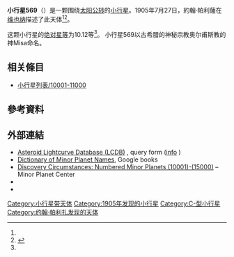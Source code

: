{{Infobox planet
 | minorplanet     = yes
 | name            = 569 Misa
 | background      = #D6D6D6
 | image = 
 | image_size      = 
 | caption         =
 | discovery_ref   =  <ref name="MPC-object" />
 | discoverer      = [[約翰·帕利薩|約翰·帕利薩]]
 | discovery_site  = [[维也纳|维也纳]]
 | discovered      = 1905年7月27日
 | mpc_name        = 569 Misa
 | alt_names       = 569 Misa
 | pronounced      = 
 | named_after     = <ref name="MPC-object" />
 | mp_category     = [[主帶小行星|主帶小行星]] <ref name="MPC-object" /><ref name="jpldata" />
 | orbit_ref       = <ref name="a">[http://ssd.jpl.nasa.gov/sbdb.cgi?sstr=569 569] {{Wayback|url=http://ssd.jpl.nasa.gov/sbdb.cgi?sstr=569 |date=20210807071519 }}，小行星數據庫瀏覽器（JPL Small-Body Database Browser）－[[美国国家航空航天局|美国国家航空航天局]]喷气推进实验室</ref>
 | epoch           = 2018-03-23.0（[[儒略日|JD]] 2458200.5）
 | uncertainty     = 0
 | observation_arc = 
 | aphelion = {{convert|3.138|AU|km|3|abbr=on|lk=out}}
 | perihelion      = {{convert|2.1752942|AU|km|3|abbr=on}}
 | semimajor       = 2.6568137
 | eccentricity    = 0.1812395
 | period          = 4.33[[儒略年|yr]]
 | mean_anomaly    = 268.35938[[度|°]]
 | mean_motion     = {{Deg2DMS|0.22759470|sup=ms}} / day
 | inclination     = 1.29152
 | asc_node        = 301.70360°
 | arg_peri        = 142.84785
 | mean_diameter   = 
 | rotation        = 
 | albedo          =
 | spectral_type   =
 | abs_magnitude   = 10.12<ref name="jpldata" />
}}
'''小行星569'''（{{lang-en|569 Misa}}）是一颗围绕[[太阳|太阳]][[公转|公转]]的[[小行星|小行星]]。1905年7月27日，約翰·帕利薩在[[维也纳|维也纳]]描述了此天体<ref name="a" /><ref>{{cite news|title=小行星列表|url=http://cfa-www.harvard.edu/iau/lists/NumberedMPs.txt|accessdate=2018-10-19|newspaper=哈佛大学|archive-date=2008-05-17|archive-url=https://web.archive.org/web/20080517010638/http://cfa-www.harvard.edu/iau/lists/NumberedMPs.txt|dead-url=no}}</ref>。

这颗小行星的[[绝对星等|绝对星等]]为10.12等<ref name="a" />。
小行星569以古希腊的神秘宗教奥尔甫斯教的神Misa命名。

== 相关條目 ==
*[[小行星列表/10001-11000|小行星列表/10001-11000]]

== 參考資料 ==
{{reflist|refs=

<ref name="jpldata">{{cite web
  |type       = 2018-01-26 last obs.
  |title      = JPL Small-Body Database Browser:569 Misa-569 Misa
  |url        = https://ssd.jpl.nasa.gov/sbdb.cgi?sstr=569
  |publisher  = [[Jet_Propulsion_Laboratory|Jet Propulsion Laboratory]]
  |accessdate = 28 March 2018}}</ref>

<ref name="MPC-object">{{cite web
  |title      = 569 Misa
  |work      = Minor Planet Center
  |url      = https://www.minorplanetcenter.net/db_search/show_object?object_id=569
  |accessdate      = 28 March 2018
  |archive-date      = 2020-07-19
  |archive-url      = https://web.archive.org/web/20200719074402/https://www.minorplanetcenter.net/db_search/show_object?object_id=569
  |dead-url      = no
  }}</ref>

}}

==  外部連結 ==
* [http://www.minorplanet.info/PHP/lcdbsummaryquery.php Asteroid Lightcurve Database (LCDB)] {{Wayback|url=http://www.minorplanet.info/PHP/lcdbsummaryquery.php |date=20171210173955 }}, query form ([http://www.minorplanet.info/lightcurvedatabase.html info] {{Wayback|url=http://www.minorplanet.info/lightcurvedatabase.html |date=20171216050541 }})
* [https://books.google.com/books?id=aeAg1X7afOoC&pg Dictionary of Minor Planet Names], Google books
* [http://www.minorplanetcenter.net/iau/lists/NumberedMPs010001.html Discovery Circumstances: Numbered Minor Planets (10001)-(15000)] {{Wayback|url=http://www.minorplanetcenter.net/iau/lists/NumberedMPs010001.html |date=20180612162317 }} – Minor Planet Center
* {{AstDys|569}}
* {{JPL small body}}

{{Minor Planet Number|[[小行星568|小行星568]]|[[小行星570|小行星570]]}}
{{小天体}}

[[Category:小行星带天体|Category:小行星带天体]]
[[Category:1905年发现的小行星|Category:1905年发现的小行星]]
[[Category:C-型小行星|Category:C-型小行星]]
[[Category:约翰·帕利扎发现的天体|Category:约翰·帕利扎发现的天体]]